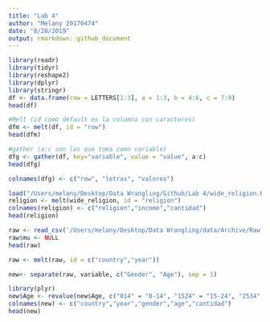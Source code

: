 ```yaml
---
title: "Lab 4"
author: "Melany 20170474"
date: "8/28/2019"
output: rmarkdown::github_document
---
```


```r
library(readr)
library(tidyr)
library(reshape2)
library(dplyr)
library(stringr)
df <- data.frame(row = LETTERS[1:3], a = 1:3, b = 4:6, c = 7:9)
head(df)
```

```r
#Melt (id como default es la columna con caracteres)
dfm <- melt(df, id = "row")
head(dfm)
```

```r
#gather (a:c son las que toma como variable)
dfg <- gather(df, key="variable", value = "value", a:c)
head(dfg)

colnames(dfg) <- c("row", "letras", "valores")
```

```r
load("/Users/melany/Desktop/Data Wrangling/Github/Lab 4/wide_religion.Rda")
religion <- melt(wide_religion, id = "religion")
colnames(religion) <- c("religion","income","cantidad")
head(religion)
```

```r
raw <- read_csv('/Users/melany/Desktop/Data Wrangling/data/Archive/Raw.csv')[,2:18]
raw$mu <- NULL
head(raw)
```

```r
raw <- melt(raw, id = c("country","year"))
```

```r
new<- separate(raw, variable, c("Gender", "Age"), sep = 1)
```

```r
library(plyr)
new$Age <- revalue(new$Age, c("014" = "0-14", "1524" = "15-24", "2534" = "25-34", "3544" = "35-34", "4554" = "45-54", "5564" = "55-64", "65" = "65+"))
colnames(new) <- c("country","year","gender","age","cantidad")
head(new)
```

